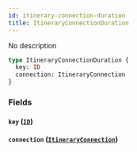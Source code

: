 ```yaml
---
id: itinerary-connection-duration
title: ItineraryConnectionDuration
---
```


No description

```graphql
type ItineraryConnectionDuration {
  key: ID
  connection: ItineraryConnection
}
```

### Fields

#### `key` ([`ID`](/v1/scalars/id))

#### `connection` ([`ItineraryConnection`](/v1/objects/itinerary-connection))

